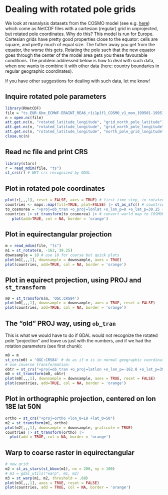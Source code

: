 # Dealing with rotated pole grids

We look at reanalysis datasets from the COSMO model (see
e.g. [here](https://reanalysis.meteo.uni-bonn.de/?COSMO-REA6)) which
come as NetCDF files with a cartesian (regular) grid in unprojected,
but rotated pole coordinates. Why do this?  This model is run for
Europe.  Cartesian grids have pretty good properties close to the
equator: cells are square, and pretty much of equal size. The futher
away you get from the equator, the worse this gets. Rotating the pole
such that the new equator goes through the center of the model area
gets you these favourable conditions. The problem  addressed below is
how to deal with such data, when one wants to combine it with other
data (here: country boundaries in regular geographic coordinates).

If you have other suggestions for dealing with such data, let me know!

## Inquire rotated pole parameters
```r
library(RNetCDF)
file = "ts_EUR-6km_ECMWF-ERAINT_REA6_r1i1p1f1_COSMO_v1_mon_199501-199512.nc"
n = open.nc(file)
att.get.nc(n, "rotated_latitude_longitude", "grid_north_pole_latitude")
att.get.nc(n, "rotated_latitude_longitude", "grid_north_pole_longitude")
att.get.nc(n, "rotated_latitude_longitude", "north_pole_grid_longitude")
close.nc(n)
```

## Read nc file and print CRS
```r
library(stars)
r = read_mdim(file, "ts")
st_crs(r) # WKT crs recognized by GDAL
```


## Plot in rotated pole coordinates
```r
plot(r[,,,1], reset = FALSE, axes = TRUE) # first time step, in rotated grid
countries <- maps::map(fill=TRUE, plot=FALSE) |> st_as_sfc() # countries in OGC:CRS84
to_cosmorea = "+proj=ob_tran +o_proj=lonlat +o_lon_p=0 +o_lat_p=39.25 +lon_0=18"
countries |> st_transform(to_cosmorea) |> # convert world map to COSMOREA rotated pole coordinates
   plot(add=TRUE, col = NA, border = 'orange') 
```


## Plot in equirectangular projection
```r
m = read_mdim(file, "ts")
m1 = st_rotate(m, -162, 39.25)
downsample = 10 # use 10 for coarse but quick plots
plot(m1[,,,1], downsample = downsample, axes = TRUE)
plot(countries, add=TRUE, col = NA, border = 'orange') 
```

## Plot in equirect projection, using PROJ and `st_transform`
```r
m0 = st_transform(m, 'OGC:CRS84')
plot(m0[,,,1], downsample = downsample, axes = TRUE, reset = FALSE)
plot(countries, add=TRUE, col = NA, border = 'orange') 
```

## The "old" PROJ way, using `ob_tran`

This is what we would have to do if GDAL would not recognize the rotated pole "projection" and leave us just with the numbers, and if we had the rotation parameters (see first chunk):
```r
m0 = m
st_crs(m0) = 'OGC:CRS84' # do as if m is in normal geographic coordinates;
# use inverse transformation:
obtr = st_crs("+proj=ob_tran +o_proj=latlon +o_lon_p=-162.0 +o_lat_p=39.25 +lon_0=180 +datum=WGS84")
m0 = st_transform(m0, obtr)
plot(m0[,,,1], downsample = downsample, axes = TRUE, reset = FALSE)
plot(countries, add=TRUE, col = NA, border = 'orange') 
```


## Plot in orthographic projection, centered on lon 18E lat 50N
```r
ortho = st_crs("+proj=ortho +lon_0=18 +lat_0=50")
m2 = st_transform(m1, ortho)
plot(m2[,,,1], downsample = downsample, graticule = TRUE)
countries |> st_transform(ortho) |>
  plot(add = TRUE, col = NA, border = 'orange')
```

## Warp to coarse raster in equirectangular
```r
# new grid:
m2 = st_as_stars(st_bbox(m1), nx = 200, ny = 100)
# m3 = gdal_utils("warp", m1, m2)
m3 = st_warp(m1, m2, threshold = .08)
plot(m3[,,,1], axes = TRUE, reset = FALSE)
plot(countries, add = TRUE, col = NA, border = 'orange')
```

